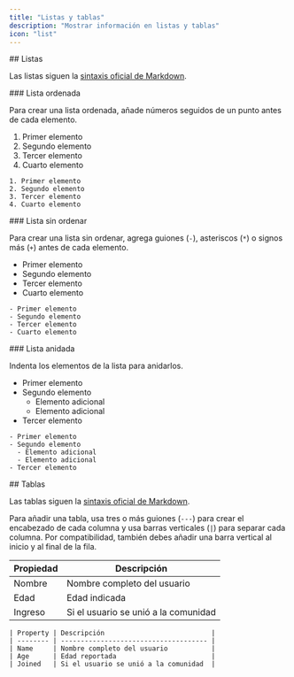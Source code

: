 ```yaml
---
title: "Listas y tablas"
description: "Mostrar información en listas y tablas"
icon: "list"
---
```




<div id="lists">
  ## Listas
</div>

Las listas siguen la [sintaxis oficial de Markdown](https://www.markdownguide.org/basic-syntax/#lists-1).

<div id="ordered-list">
  ### Lista ordenada
</div>

Para crear una lista ordenada, añade números seguidos de un punto antes de cada elemento.

1. Primer elemento
2. Segundo elemento
3. Tercer elemento
4. Cuarto elemento

```mdx
1. Primer elemento
2. Segundo elemento
3. Tercer elemento
4. Cuarto elemento
```

<div id="unordered-list">
  ### Lista sin ordenar
</div>

Para crear una lista sin ordenar, agrega guiones (`-`), asteriscos (`*`) o signos más (`+`) antes de cada elemento.

* Primer elemento
* Segundo elemento
* Tercer elemento
* Cuarto elemento

```mdx
- Primer elemento
- Segundo elemento
- Tercer elemento
- Cuarto elemento
```

<div id="nested-list">
  ### Lista anidada
</div>

Indenta los elementos de la lista para anidarlos.

* Primer elemento
* Segundo elemento
  * Elemento adicional
  * Elemento adicional
* Tercer elemento

```mdx
- Primer elemento
- Segundo elemento
  - Elemento adicional
  - Elemento adicional
- Tercer elemento
```


<div id="tables">
  ## Tablas
</div>

Las tablas siguen la [sintaxis oficial de Markdown](https://www.markdownguide.org/extended-syntax/#tables).

Para añadir una tabla, usa tres o más guiones (`---`) para crear el encabezado de cada columna y usa barras verticales (`|`) para separar cada columna. Por compatibilidad, también debes añadir una barra vertical al inicio y al final de la fila.

| Propiedad | Descripción                          |
| --------- | ------------------------------------ |
| Nombre    | Nombre completo del usuario          |
| Edad      | Edad indicada                        |
| Ingreso   | Si el usuario se unió a la comunidad |

```mdx
| Property | Descripción                           |
| -------- | ------------------------------------- |
| Name     | Nombre completo del usuario           |
| Age      | Edad reportada                        |
| Joined   | Si el usuario se unió a la comunidad  |
```
